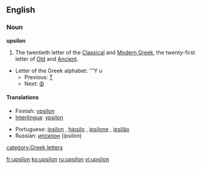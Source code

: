 ==English==

===Noun===
'''upsilon''' 
# The twentieth letter of the [[Classical Greek|Classical]] and [[Modern Greek]], the twenty-first letter of [[Old Greek|Old]] and [[Ancient Greek|Ancient]].
*Letter of the Greek alphabet: '''Υ υ
**Previous: [[tau|Τ]]
**Next: [[phi|Φ]]

====Translations====
{{top}}
*Finnish:  [[ypsilon]]
*[[Interlingua]]: [[ypsilon]]
{{mid}}
*Portuguese: [[ípsilon]] {{m}}, [[hipsilo]] {{m}}, [[ipsilone]] {{m}}, [[ipsilão]] {{m}}
*Russian: [[ипсилон]] (ípsilon) {{m}}
{{bottom}}

[[category:Greek letters]]

[[fr:upsilon]]
[[ko:upsilon]]
[[ru:upsilon]]
[[vi:upsilon]]
